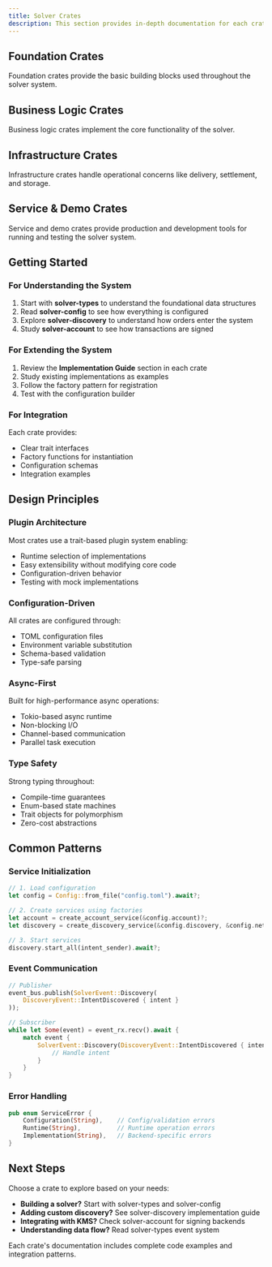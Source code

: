 ```yaml
---
title: Solver Crates
description: This section provides in-depth documentation for each crate in the OIF Solver system. Each crate is documented with its purpose, architecture, integration patterns, and implementation guides.
---
```


## Foundation Crates

Foundation crates provide the basic building blocks used throughout the solver system.

<Cards>
  <Card title="solver-types" href="/docs/solvers/crates/solver-types" description="Foundational type system and shared data structures" />
  <Card title="solver-config" href="/docs/solvers/crates/solver-config" description="Configuration management and validation" />
  <Card title="solver-core" href="/docs/solvers/crates/solver-core" description="Orchestration engine of the OIF Solver system" />
</Cards>

## Business Logic Crates

Business logic crates implement the core functionality of the solver.

<Cards>
  <Card title="solver-account" href="/docs/solvers/crates/solver-account" description="Cryptographic account management and signing operations" />
  <Card title="solver-discovery" href="/docs/solvers/crates/solver-discovery" description="Intent discovery from on-chain events and HTTP APIs" />
  <Card title="solver-order" href="/docs/solvers/crates/solver-order" description="Intent validation, execution strategy evaluation, and transaction generation" />
  <Card title="solver-pricing" href="/docs/solvers/crates/solver-pricing" description="Pricing strategies and calculations" />
</Cards>

## Infrastructure Crates

Infrastructure crates handle operational concerns like delivery, settlement, and storage.

<Cards>
  <Card title="solver-delivery" href="/docs/solvers/crates/solver-delivery" description="Transaction delivery and submission to blockchain networks" />
  <Card title="solver-settlement" href="/docs/solvers/crates/solver-settlement" description="Settlement process and transaction lifecycle management" />
  <Card title="solver-storage" href="/docs/solvers/crates/solver-storage" description="Data persistence and storage backend abstractions" />
</Cards>

## Service & Demo Crates

Service and demo crates provide production and development tools for running and testing the solver system.

<Cards>
  <Card title="solver-service" href="/docs/solvers/crates/solver-service" description="Main binary orchestrating all OIF solver components with dual entry points" />
  <Card title="solver-demo" href="/docs/solvers/crates/solver-demo" description="Command-line testing tool for cross-chain intent execution" />
</Cards>

## Getting Started

### For Understanding the System

1. Start with **solver-types** to understand the foundational data structures
2. Read **solver-config** to see how everything is configured
3. Explore **solver-discovery** to understand how orders enter the system
4. Study **solver-account** to see how transactions are signed

### For Extending the System

1. Review the **Implementation Guide** section in each crate
2. Study existing implementations as examples
3. Follow the factory pattern for registration
4. Test with the configuration builder

### For Integration

Each crate provides:
- Clear trait interfaces
- Factory functions for instantiation
- Configuration schemas
- Integration examples

## Design Principles

### Plugin Architecture

Most crates use a trait-based plugin system enabling:
- Runtime selection of implementations
- Easy extensibility without modifying core code
- Configuration-driven behavior
- Testing with mock implementations

### Configuration-Driven

All crates are configured through:
- TOML configuration files
- Environment variable substitution
- Schema-based validation
- Type-safe parsing

### Async-First

Built for high-performance async operations:
- Tokio-based async runtime
- Non-blocking I/O
- Channel-based communication
- Parallel task execution

### Type Safety

Strong typing throughout:
- Compile-time guarantees
- Enum-based state machines
- Trait objects for polymorphism
- Zero-cost abstractions

## Common Patterns

### Service Initialization

```rust
// 1. Load configuration
let config = Config::from_file("config.toml").await?;

// 2. Create services using factories
let account = create_account_service(&config.account)?;
let discovery = create_discovery_service(&config.discovery, &config.networks)?;

// 3. Start services
discovery.start_all(intent_sender).await?;
```

### Event Communication

```rust
// Publisher
event_bus.publish(SolverEvent::Discovery(
    DiscoveryEvent::IntentDiscovered { intent }
));

// Subscriber
while let Some(event) = event_rx.recv().await {
    match event {
        SolverEvent::Discovery(DiscoveryEvent::IntentDiscovered { intent }) => {
            // Handle intent
        }
    }
}
```

### Error Handling

```rust
pub enum ServiceError {
    Configuration(String),    // Config/validation errors
    Runtime(String),          // Runtime operation errors
    Implementation(String),   // Backend-specific errors
}
```

## Next Steps

Choose a crate to explore based on your needs:

- **Building a solver?** Start with solver-types and solver-config
- **Adding custom discovery?** See solver-discovery implementation guide
- **Integrating with KMS?** Check solver-account for signing backends
- **Understanding data flow?** Read solver-types event system

Each crate's documentation includes complete code examples and integration patterns.

